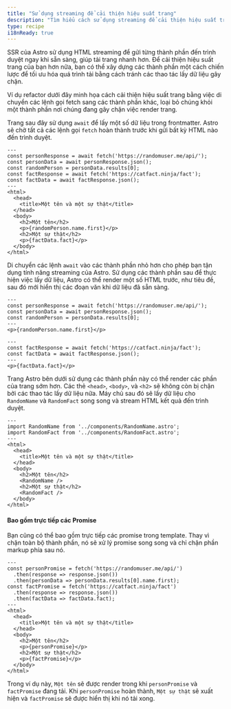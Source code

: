 ```yaml
---
title: "Sử dụng streaming để cải thiện hiệu suất trang"
description: "Tìm hiểu cách sử dụng streaming để cải thiện hiệu suất trang."
type: recipe
i18nReady: true
---
```


SSR của Astro sử dụng HTML streaming để gửi từng thành phần đến trình duyệt ngay khi sẵn sàng, giúp tải trang nhanh hơn. Để cải thiện hiệu suất trang của bạn hơn nữa, bạn có thể xây dựng các thành phần một cách chiến lược để tối ưu hóa quá trình tải bằng cách tránh các thao tác lấy dữ liệu gây chặn.

Ví dụ refactor dưới đây minh họa cách cải thiện hiệu suất trang bằng việc di chuyển các lệnh gọi fetch sang các thành phần khác, loại bỏ chúng khỏi một thành phần nơi chúng đang gây chặn việc render trang.

Trang sau đây sử dụng `await` để lấy một số dữ liệu trong frontmatter. Astro sẽ chờ tất cả các lệnh gọi `fetch` hoàn thành trước khi gửi bất kỳ HTML nào đến trình duyệt.

```astro title="src/pages/index.astro"
---
const personResponse = await fetch('https://randomuser.me/api/');
const personData = await personResponse.json();
const randomPerson = personData.results[0];
const factResponse = await fetch('https://catfact.ninja/fact');
const factData = await factResponse.json();
---
<html>
  <head>
    <title>Một tên và một sự thật</title>
  </head>
  <body>
    <h2>Một tên</h2>
    <p>{randomPerson.name.first}</p>
    <h2>Một sự thật</h2>
    <p>{factData.fact}</p>
  </body>
</html>
```

Di chuyển các lệnh `await` vào các thành phần nhỏ hơn cho phép bạn tận dụng tính năng streaming của Astro. Sử dụng các thành phần sau để thực hiện việc lấy dữ liệu, Astro có thể render một số HTML trước, như tiêu đề, sau đó mới hiển thị các đoạn văn khi dữ liệu đã sẵn sàng.

```astro title="src/components/RandomName.astro"
---
const personResponse = await fetch('https://randomuser.me/api/');
const personData = await personResponse.json();
const randomPerson = personData.results[0];
---
<p>{randomPerson.name.first}</p>
```

```astro title="src/components/RandomFact.astro"
---
const factResponse = await fetch('https://catfact.ninja/fact');
const factData = await factResponse.json();
---
<p>{factData.fact}</p>
```

Trang Astro bên dưới sử dụng các thành phần này có thể render các phần của trang sớm hơn. Các thẻ `<head>`, `<body>`, và `<h2>` sẽ không còn bị chặn bởi các thao tác lấy dữ liệu nữa. Máy chủ sau đó sẽ lấy dữ liệu cho `RandomName` và `RandomFact` song song và stream HTML kết quả đến trình duyệt.

```astro title="src/pages/index.astro"
---
import RandomName from '../components/RandomName.astro';
import RandomFact from '../components/RandomFact.astro';
---
<html>
  <head>
    <title>Một tên và một sự thật</title>
  </head>
  <body>
    <h2>Một tên</h2>
    <RandomName />
    <h2>Một sự thật</h2>
    <RandomFact />
  </body>
</html>
```

#### Bao gồm trực tiếp các Promise

Bạn cũng có thể bao gồm trực tiếp các promise trong template. Thay vì chặn toàn bộ thành phần, nó sẽ xử lý promise song song và chỉ chặn phần markup phía sau nó.

```astro title="src/pages/index.astro"
---
const personPromise = fetch('https://randomuser.me/api/')
  .then(response => response.json())
  .then(personData => personData.results[0].name.first);
const factPromise = fetch('https://catfact.ninja/fact')
  .then(response => response.json())
  .then(factData => factData.fact);
---
<html>
  <head>
    <title>Một tên và một sự thật</title>
  </head>
  <body>
    <h2>Một tên</h2>
    <p>{personPromise}</p>
    <h2>Một sự thật</h2>
    <p>{factPromise}</p>
  </body>
</html>
```

Trong ví dụ này, `Một tên` sẽ được render trong khi `personPromise` và `factPromise` đang tải.
Khi `personPromise` hoàn thành, `Một sự thật` sẽ xuất hiện và `factPromise` sẽ được hiển thị khi nó tải xong.